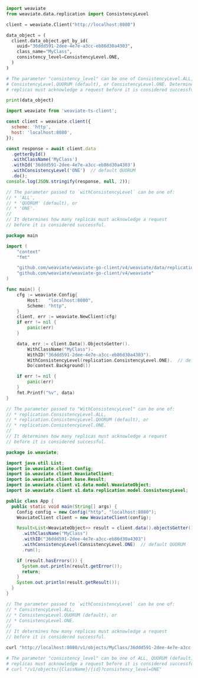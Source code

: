 
<Tabs groupId="languages">
<TabItem value="py" label="Python">

```python
import weaviate
from weaviate.data.replication import ConsistencyLevel

client = weaviate.Client("http://localhost:8080")

data_object = (
  client.data_object.get_by_id(
    uuid="36ddd591-2dee-4e7e-a3cc-eb86d30a4303",
    class_name="MyClass",
    consistency_level=ConsistencyLevel.ONE,
  )
)

# The parameter "consistency_level" can be one of ConsistencyLevel.ALL,
# ConsistencyLevel.QUORUM (default), or ConsistencyLevel.ONE. Determines how many
# replicas must acknowledge a request before it is considered successful.

print(data_object)
```

</TabItem>
<TabItem value="js" label="JavaScript/TypeScript">

```js
import weaviate from 'weaviate-ts-client';

const client = weaviate.client({
  scheme: 'http',
  host: 'localhost:8080',
});

const response = await client.data
  .getterById()
  .withClassName('MyClass')
  .withId('36ddd591-2dee-4e7e-a3cc-eb86d30a4303')
  .withConsistencyLevel('ONE')  // default QUORUM
  .do();
console.log(JSON.stringify(response, null, 2));

// The parameter passed to `withConsistencyLevel` can be one of:
// * 'ALL',
// * 'QUORUM' (default), or
// * 'ONE'.
//
// It determines how many replicas must acknowledge a request
// before it is considered successful.
```

</TabItem>
<TabItem value="go" label="Go">

```go
package main

import (
    "context"
    "fmt"

    "github.com/weaviate/weaviate-go-client/v4/weaviate/data/replication"  // for consistency levels
    "github.com/weaviate/weaviate-go-client/v4/weaviate"
)

func main() {
    cfg := weaviate.Config{
        Host:   "localhost:8080",
        Scheme: "http",
    }
    client, err := weaviate.NewClient(cfg)
    if err != nil {
        panic(err)
    }

    data, err := client.Data().ObjectsGetter().
        WithClassName("MyClass").
        WithID("36ddd591-2dee-4e7e-a3cc-eb86d30a4303").
        WithConsistencyLevel(replication.ConsistencyLevel.ONE).  // default QUORUM
        Do(context.Background())

    if err != nil {
        panic(err)
    }
    fmt.Printf("%v", data)
}

// The parameter passed to "WithConsistencyLevel" can be one of:
// * replication.ConsistencyLevel.ALL,
// * replication.ConsistencyLevel.QUORUM (default), or
// * replication.ConsistencyLevel.ONE.
//
// It determines how many replicas must acknowledge a request
// before it is considered successful.

```

</TabItem>
<TabItem value="java" label="Java">

```java
package io.weaviate;

import java.util.List;
import io.weaviate.client.Config;
import io.weaviate.client.WeaviateClient;
import io.weaviate.client.base.Result;
import io.weaviate.client.v1.data.model.WeaviateObject;
import io.weaviate.client.v1.data.replication.model.ConsistencyLevel;

public class App {
  public static void main(String[] args) {
    Config config = new Config("http", "localhost:8080");
    WeaviateClient client = new WeaviateClient(config);

    Result<List<WeaviateObject>> result = client.data().objectsGetter()
      .withClassName("MyClass")
      .withID("36ddd591-2dee-4e7e-a3cc-eb86d30a4303")
      .withConsistencyLevel(ConsistencyLevel.ONE)  // default QUORUM
      .run();

    if (result.hasErrors()) {
      System.out.println(result.getError());
      return;
    }
    System.out.println(result.getResult());
  }
}

// The parameter passed to `withConsistencyLevel` can be one of:
// * ConsistencyLevel.ALL,
// * ConsistencyLevel.QUORUM (default), or
// * ConsistencyLevel.ONE.
//
// It determines how many replicas must acknowledge a request
// before it is considered successful.

```

</TabItem>
<TabItem value="curl" label="Curl">

```bash
curl "http://localhost:8080/v1/objects/MyClass/36ddd591-2dee-4e7e-a3cc-eb86d30a4303?consistency_level=QUORUM"

# The parameter "consistency_level" can be one of ALL, QUORUM (default), or ONE. Determines how many
# replicas must acknowledge a request before it is considered successful.
# curl "/v1/objects/{ClassName}/{id}?consistency_level=ONE"
```

</TabItem>
</Tabs>
